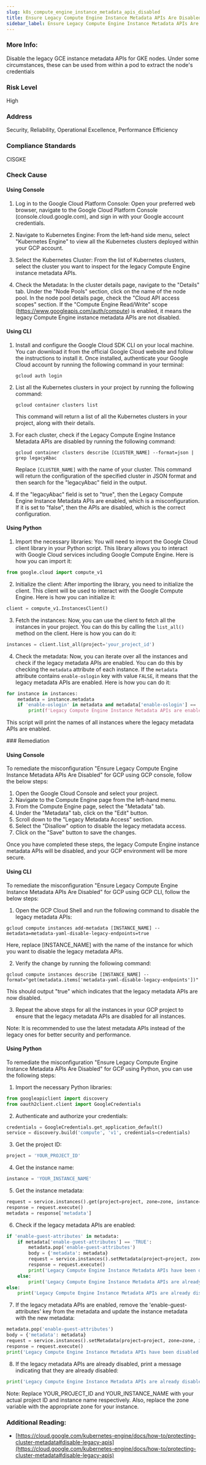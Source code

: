 ```yaml
---
slug: k8s_compute_engine_instance_metadata_apis_disabled
title: Ensure Legacy Compute Engine Instance Metadata APIs Are Disabled
sidebar_label: Ensure Legacy Compute Engine Instance Metadata APIs Are Disabled
---
```


### More Info:

Disable the legacy GCE instance metadata APIs for GKE nodes. Under some circumstances, these can be used from within a pod to extract the node's credentials

### Risk Level

High

### Address

Security, Reliability, Operational Excellence, Performance Efficiency

### Compliance Standards

CISGKE



<Tabs><Tab title='Cause'>
### Check Cause

#### Using Console

1. Log in to the Google Cloud Platform Console: Open your preferred web browser, navigate to the Google Cloud Platform Console (console.cloud.google.com), and sign in with your Google account credentials.

2. Navigate to Kubernetes Engine: From the left-hand side menu, select "Kubernetes Engine" to view all the Kubernetes clusters deployed within your GCP account.

3. Select the Kubernetes Cluster: From the list of Kubernetes clusters, select the cluster you want to inspect for the legacy Compute Engine instance metadata APIs.

4. Check the Metadata: In the cluster details page, navigate to the "Details" tab. Under the "Node Pools" section, click on the name of the node pool. In the node pool details page, check the "Cloud API access scopes" section. If the "Compute Engine Read/Write" scope (https://www.googleapis.com/auth/compute) is enabled, it means the legacy Compute Engine instance metadata APIs are not disabled.

#### Using CLI

1. Install and configure the Google Cloud SDK CLI on your local machine. You can download it from the official Google Cloud website and follow the instructions to install it. Once installed, authenticate your Google Cloud account by running the following command in your terminal:

   ```
   gcloud auth login
   ```

2. List all the Kubernetes clusters in your project by running the following command:

   ```
   gcloud container clusters list
   ```

   This command will return a list of all the Kubernetes clusters in your project, along with their details.

3. For each cluster, check if the Legacy Compute Engine Instance Metadata APIs are disabled by running the following command:

   ```
   gcloud container clusters describe [CLUSTER_NAME] --format=json | grep legacyAbac
   ```

   Replace `[CLUSTER_NAME]` with the name of your cluster. This command will return the configuration of the specified cluster in JSON format and then search for the "legacyAbac" field in the output.

4. If the "legacyAbac" field is set to "true", then the Legacy Compute Engine Instance Metadata APIs are enabled, which is a misconfiguration. If it is set to "false", then the APIs are disabled, which is the correct configuration.

#### Using Python

1. Import the necessary libraries: You will need to import the Google Cloud client library in your Python script. This library allows you to interact with Google Cloud services including Google Compute Engine. Here is how you can import it:

```python
from google.cloud import compute_v1
```

2. Initialize the client: After importing the library, you need to initialize the client. This client will be used to interact with the Google Compute Engine. Here is how you can initialize it:

```python
client = compute_v1.InstancesClient()
```

3. Fetch the instances: Now, you can use the client to fetch all the instances in your project. You can do this by calling the `list_all()` method on the client. Here is how you can do it:

```python
instances = client.list_all(project='your_project_id')
```

4. Check the metadata: Now, you can iterate over all the instances and check if the legacy metadata APIs are enabled. You can do this by checking the `metadata` attribute of each instance. If the `metadata` attribute contains `enable-oslogin` key with value `FALSE`, it means that the legacy metadata APIs are enabled. Here is how you can do it:

```python
for instance in instances:
    metadata = instance.metadata
    if 'enable-oslogin' in metadata and metadata['enable-oslogin'] == 'FALSE':
        print(f'Legacy Compute Engine Instance Metadata APIs are enabled in instance {instance.name}')
```

This script will print the names of all instances where the legacy metadata APIs are enabled.

</Tab>


<Tab title='Remediation'>
### Remediation

#### Using Console

To remediate the misconfiguration "Ensure Legacy Compute Engine Instance Metadata APIs Are Disabled" for GCP using GCP console, follow the below steps:

1. Open the Google Cloud Console and select your project.
2. Navigate to the Compute Engine page from the left-hand menu.
3. From the Compute Engine page, select the "Metadata" tab.
4. Under the "Metadata" tab, click on the "Edit" button.
5. Scroll down to the "Legacy Metadata Access" section.
6. Select the "Disallow" option to disable the legacy metadata access.
7. Click on the "Save" button to save the changes.

Once you have completed these steps, the legacy Compute Engine instance metadata APIs will be disabled, and your GCP environment will be more secure.

#### Using CLI

To remediate the misconfiguration "Ensure Legacy Compute Engine Instance Metadata APIs Are Disabled" for GCP using GCP CLI, follow the below steps:

1. Open the GCP Cloud Shell and run the following command to disable the legacy metadata APIs:

```
gcloud compute instances add-metadata [INSTANCE_NAME] --metadata=metadata-yaml-disable-legacy-endpoints=true
```

Here, replace [INSTANCE_NAME] with the name of the instance for which you want to disable the legacy metadata APIs.

2. Verify the change by running the following command:

```
gcloud compute instances describe [INSTANCE_NAME] --format="get(metadata.items['metadata-yaml-disable-legacy-endpoints'])"
```

This should output "true" which indicates that the legacy metadata APIs are now disabled.

3. Repeat the above steps for all the instances in your GCP project to ensure that the legacy metadata APIs are disabled for all instances.

Note: It is recommended to use the latest metadata APIs instead of the legacy ones for better security and performance.

#### Using Python

To remediate the misconfiguration "Ensure Legacy Compute Engine Instance Metadata APIs Are Disabled" for GCP using Python, you can use the following steps:

1. Import the necessary Python libraries:
```python
from googleapiclient import discovery
from oauth2client.client import GoogleCredentials
```
2. Authenticate and authorize your credentials:
```python
credentials = GoogleCredentials.get_application_default()
service = discovery.build('compute', 'v1', credentials=credentials)
```
3. Get the project ID:
```python
project = 'YOUR_PROJECT_ID'
```
4. Get the instance name:
```python
instance = 'YOUR_INSTANCE_NAME'
```
5. Get the instance metadata:
```python
request = service.instances().get(project=project, zone=zone, instance=instance)
response = request.execute()
metadata = response['metadata']
```
6. Check if the legacy metadata APIs are enabled:
```python
if 'enable-guest-attributes' in metadata:
    if metadata['enable-guest-attributes'] == 'TRUE':
        metadata.pop('enable-guest-attributes')
        body = {'metadata': metadata}
        request = service.instances().setMetadata(project=project, zone=zone, instance=instance, body=body)
        response = request.execute()
        print('Legacy Compute Engine Instance Metadata APIs have been disabled.')
    else:
        print('Legacy Compute Engine Instance Metadata APIs are already disabled.')
else:
    print('Legacy Compute Engine Instance Metadata APIs are already disabled.')
```
7. If the legacy metadata APIs are enabled, remove the 'enable-guest-attributes' key from the metadata and update the instance metadata with the new metadata:
```python
metadata.pop('enable-guest-attributes')
body = {'metadata': metadata}
request = service.instances().setMetadata(project=project, zone=zone, instance=instance, body=body)
response = request.execute()
print('Legacy Compute Engine Instance Metadata APIs have been disabled.')
```
8. If the legacy metadata APIs are already disabled, print a message indicating that they are already disabled:
```python
print('Legacy Compute Engine Instance Metadata APIs are already disabled.')
```
Note: Replace YOUR_PROJECT_ID and YOUR_INSTANCE_NAME with your actual project ID and instance name respectively. Also, replace the zone variable with the appropriate zone for your instance.


### Additional Reading:

- [https://cloud.google.com/kubernetes-engine/docs/how-to/protecting-cluster-metadata#disable-legacy-apis](https://cloud.google.com/kubernetes-engine/docs/how-to/protecting-cluster-metadata#disable-legacy-apis) 


</Tab>
</Tabs>